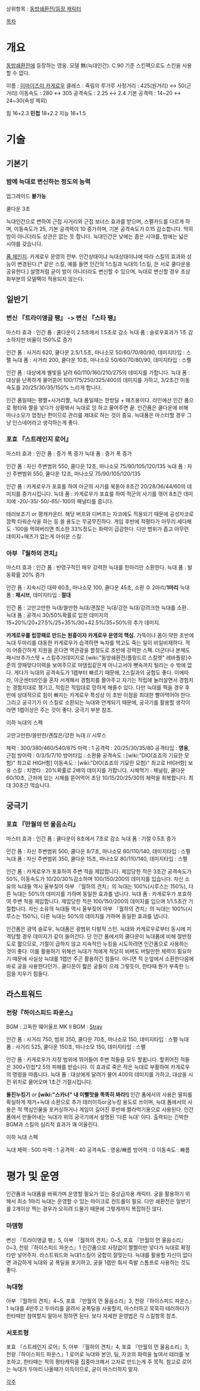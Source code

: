 상위항목 : [[동방쇄환전/등장 캐릭터]]

[[목차]]

= 개요 =

[[동방쇄환전]]에 등장하는 영웅. 모델 無(늑대인간). C.90 기준 스킨팩으로도 스킨을 사용할 수 없다.

이름 : [[이마이즈미 카게로우]]
클래스 : 죽림의 루가루
사정거리 : 425(원거리) ↔ 50(근거리)
이동속도 : 280 ↔ 305
공격속도 : 2.25 ↔ 2.4
기본 공격력 : 14~20 ↔ 24~30(속성 제외)


힘 16+2.3
'''민첩''' 18+2.2
지능 16+1.5


= 기술 =

== 기본기 ==

=== 밤에 늑대로 변신하는 정도의 능력 ===

업그레이드 '''불가능'''

쿨다운 3초

늑대인간으로 변하여 근접 사거리와 근접 보너스 효과를 받으며, 스펠카드를 다르게 하며, 이동속도가 25, 기본 공격력이 10 증가하며, 기본 공격속도가 0.15 감소합니다. 딱히 밤이 아니더라도 상관은 없는 듯 합니다. 늑대인간은 낮에는 좁은 시야를, 밤에는 넓은 시야를 갖습니다.


[[폼 체인지]]. 카게로우 운영의 전부. 인간상태이냐 늑대상태이냐에 따라 스킬의 효과와 성능이 변경된다.[* 같은 스킬, 예를 들면  인간의 1스킬과 늑대의 1스킬, 은 서로 쿨다운을 공유한다.] 설명처럼 굳이 밤이 아니더라도 변신할 수 있으며, 늑대로 변신할 경우 초상화부분의 모델팩이 적용되지 않는다.


== 일반기 ==


=== 변신 『트라이앵글 팽』 -> 변신 『스타 팽』 ===

마스터 효과 : 
인간 폼 : 쿨다운이 2.5초에서 1.5초로 감소
늑대 폼 : 슬로우효과가 1초 감소하지만 비율이 150%로 증가

인간 폼 : 사거리 620, 쿨다운 2.5/1.5초, 마나소모 50/60/70/80/90, 데미지타입 : 스펠
늑대 폼 : 사거리 200, 쿨다운 10초, 마나소모 50/60/70/80/90, 데미지타입 : 스펠

인간 폼 : 대상에게 별빛을 날려 60/110/160/210/275의 데미지를 가합니다.
늑대 폼 : 대상을 난폭하게 물어뜯어 100/175/250/325/400의 데미지를 가하고, 3/2초간 이동속도를 20/25/30/35/150% 느리게 합니다.


인간 폼일때는 평짤+사거리짤, 늑대 폼일때는 한방딜 + 매즈용이다. 라인에선 인간 폼으로 평타와 짤을 넣다가 상황봐서 늑대로 앙 하고 물어주면 끝. 인간폼은 쿨다운에 비해 마나소모가 엄청난 편이므로 관리를 제대로 하는 것이 중요. 늑대폼은 마스터할 경우 그냥 인스네어라고 생각하는게 좋다.


 


=== 포효 『스트레인지 로어』 ===

마스터 효과 :
인간 폼 : 증가 폭 증가
늑대 폼 : 증가 폭 증가

인간 폼 : 자신 주변범위 550, 쿨다운 12초, 마나소모 75/90/105/120/135
늑대 폼 : 자신 주변범위 550, 쿨다운 12초, 마나소모 75/90/105/120/135

인간 폼 : 카게로우가 포효를 하여 아군의 사기를 북돋아 8초간 20/28/36/44/60의 데미지를 증가시킵니다.
늑대 폼 : 카게로우가 포효를 하여 적군의 사기를 꺾어 8초간 데미지에 -20/-35/-50/-65/-100의 패널티를 줍니다.


테러보조기 or 평캐카운터. 해당 버프와 디버프는 자코에도 적용되기 때문에 공성자코로 깜짝 타워순삭을 하는 등 쓸 용도는 무궁무진하다. 게임 후반에 적평타가 아무리 세다해도 -100을 먹여버리면 최소한 33%정도는 화력이 급감한다. 다만 범위가 좁고 아무런 데미지+매즈가 없는게 아쉬운 스킬.


=== 아부 『월하의 견치』 ===

마스터 효과 :
인간 폼 : 반영구적인 매우 강력한 늑대를 한마리만 소환한다.
늑대 폼 : 발동확률 20% 증가

인간 폼 : 지속시간 대략 60초, 마나소모 100, 쿨다운 45초, 소환 수 2마리/'''1마리'''
늑대 폼 : '''패시브''', 데미지타입 : '''절대'''

인간 폼 : 고만고만한 늑대/쓸만한 늑대/괜찮은 늑대/강한 늑대/강려크한 늑대를 소환.
늑대 폼 : 공격시 30/50%확률로 입힌 데미지의 15+20%/20+27.5%/25+35%/30+42.5%/35+50%의 추가 데미지.


'''카게로우를 립깡패로 만드는 원흉이자 카게로우 운영의 핵심. ''' 가뜩이나 몸이 약한 초반에 늑대 두마리를 대동한 카게로우가 습격하면 녹차를 먹고도 죽는 일이 비일비재하다. 적이 어중간하게 지원을 온다면 역관광을 할정도로 초반에 강력한 스펙. 더군다나 본체도 패시브추가스텟 + 스킬추가데미지로 [wiki:"동방쇄환전/플랑드르 스칼렛" 레바플랑]수준의 깡패맞다이력을 보여주므로 마뎀립같은게 아니고서야 뼛속까지 털리는 수 밖에 없다. 게다가 늑대의 공격속도가 1렙부터 빠르기 때문에, 2스킬과의 궁합도 좋다. 이에따라, 아군센터라인을 혼자 서게해서 경험치를 몰아주고 자기는 적립에 눌러살면서 경험치는 경험치대로 챙기고, 적립은 적립대로 망하게 해줄수 있다. 다만 늑대를 찍을 경우 후반에 상대적으로 힘이 빠지는 카게로우 특성상 이 초반 이점을 최대한 빨아먹어야 한다. 그리고 궁극기가 이 스킬로 소환되는 늑대와 연계되기 때문에, 궁극기를 활용할 생각이라면 1렙이상은 주는 것이 좋다. 궁극기 부분 참조.

이하 늑대의 스펙

고만고만한/쓸만한/괜찮은/강한 늑대 // 시루스

체력 : 300/380/460/540/875
마력 : 1
공격력 : 20/25/30/35/80
공격타입 : '''영웅''', 근접
방어력 : 0/3/5/7/10
방어타입 : 소환물
공격속도 : [wiki:"DIO(죠죠의 기묘한 모험)" 최고로 HIGH함]
이동속도 : [wiki:"DIO(죠죠의 기묘한 모험)" 최고로 HIGH함]
보유 스킬 :
치명타 : 20%확률로 2배의 데미지를 가합니다.
시체먹기 : 채널링, 쿨다운 60/10초, 근처에 있는 시체를 뜯어먹어 초당 10/15/20/25/30의 체력을 회복합니다. 최대 30초간 먹습니다.



== 궁극기 ==

=== 포효 『만월의 먼 울음소리』 ===

마스터 효과 : 
인간 폼 : 쿨다운이 8초에서 7초로 감소
늑대 폼 : 기절 0.5초 증가

인간 폼 : 자신 주변범위 500, 쿨다운 8/7초, 마나소모 80/110/140, 데미지타입 : 스펠
늑대 폼 : 자신 주변범위 350, 쿨다운 15초, 마나소모 80/110/140, 데미지타입 : 스펠

인간 폼 : 카게로우가 포효하여 주변 적을 제압합니다. 제압당한 적은 3초간 공격속도가 50%, 이동속도가 10/20/30%감소하며 100/150/200의 데미지를 입습니다. 자신 소유의 늑대들 역시 울부짖어 아부 『월하의 견치』의 늑대는 100%(시루스는 150%), 다른 늑대는 50%의 데미지를 가하며 동일한 효과를 냅니다.
늑대 폼 : 카게로우가 포효하여 주변 적을 제압합니다. 제압당한 적은 100/150/200의 데미지를 입으며 1/1.5초간 기절합니다. 자신 소유의 늑대들 역시 울부짖어 아부 『월하의 견치』의 늑대는 100%(시루스는 150%), 다른 늑대는 50%의 데미지를 가하며 동일한 효과를 냅니다.


인간폼은 광역 슬로우, 늑대폼은 광범위 다발적 스턴. 늑대와 카게로우로부터 동시에 피격당할 경우 데미지가 같이 들어간다. 단 인간 폼에서의 쿨다운이 늑대폼에 비해 절반정도로 짧으므로, 기절이 급하지 않고 지속적인 누킹을 시도하려면 인간폼으로 사용하는 것이 좋다. 이를 활용하기 위해선 늑대가 적에게 적당히 비벼도 버틸만한 체력이 필요하기 때문에 사실상 늑대를 1렙만 주곤 활용하긴 힘들다. 아니면 적 눈앞에서 소환한다음에 바로 궁을 사용한다던가.. 쿨다운이 짧은 궁들이 으레 그렇듯이, 한타때 뭔가 부족한 느낌을 지우기 힘들다.



== 라스트워드 ==

=== 천랑『하이스피드 파운스』 ===

BGM : 고독한 웨어울프
MK II BGM : [[울프스 레인|Stray]]

인간 폼 : 사거리 750, 범위 350, 쿨다운 70초, 마나소모 150, 데미지타입 : 스펠
늑대 폼 : 사거리 525, 쿨다운 150초, 마나소모 150, 데미지타입 : 스펠

인간 폼 : 카게로우가 지정 범위에 뛰어들어 주변 적들을 모두 할큅니다. 할퀴어진 적들은 300+민첩*2.5의 피해를 받습니다. 이 효과로 죽은 적은 늑대로 부활하여 카게로우의 명령을 따릅니다. 
늑대 폼 : 대상에게 달려가 물어 400의 데미지를 가하고, 대상을 시전 위치로 물어오며 1초간 기절시킵니다.


'''돌진누킹기''' or '''[wiki:"스카너" 내 이빨맛을 똑똑히 봐라!]'''
인간 폼에서의 사용은 딸피를 확실하게 제거+늑대 소환으로 추가 테러이득or궁누킹 용도로 쓰이며, 늑대 폼에서의 사용은 적 핵심인물을 포커싱하거나 게임이 길어진 후반에 짤라먹기용으로 사용된다. 인간 폼에서 만들어내는 늑대가 위의 궁극기에서 설명된 '다른 늑대' 이다. 출력되는 긴박한 BGM과 스킬의 심리적 효과가 꽤 어울린다.

이하 늑대 스펙

늑대
체력 : 500
마력 : 1
공격력 : 40
공격속도 : 영웅/빠름
방어력 : 0
이동속도 : 빠름



= 평가 및 운영 =
인간폼과 늑대폼을 바꿔가며 운영할 필요가 있는 중상급자용 캐릭터.
궁을 활용하기 위해서 최소 1마리 늑대는 운영할 수 있는 마이크로 컨트롤이 필요.
다만 쇄환전은 일반기를 2개이상 찍는 경우가 오히려 드물기 때문에 그렇게까지 복잡하진 않다.


=== 마뎀형 ===
변신 『트라이앵글 팽』5, 아부 『월하의 견치』0~5, 포효 『만월의 먼 울음소리』0~3, 천랑『하이스피드 파운스』1
인간폼으로 사정없이 짤짤이만 넣다가 늑대로 확정타만 넣어주자. 라스트워드와 늑대1스킬이 궁합이 잘맞는다. 늑대를 활용할 자신이 없다면 과감하게 늑대와 궁 폭딜을 포기하고, 궁을 1렙만 줘서 즉발 스톰프로 사용하는 것도 좋다.


=== 늑대형 ===
아부 『월하의 견치』4~5, 포효 『만월의 먼 울음소리』3, 천랑『하이스피드 파운스』1
늑대를 4만주고 두마리를 굴려서 궁폭딜을 사용할지, 마스터하고 묵묵히 테러하다가 한타때만 참여할지 알아서 정하면 된다. 보다 자세한 운영법은 각 스킬항목 참조.


=== 서포트형 ===
포효 『스트레인지 로어』5, 아부 『월하의 견치』4, 포효 『만월의 먼 울음소리』3, 천랑『하이스피드 파운스』1
로어로 늑대와 본인, 팀, 자코의 화력을 높여서 테러를 보조하고, 한타때는 적의 평타캐릭을 집중마크해서 고자로 만드는게 주 목적. 참고로 로어는 늑대가 두마리 나올때가 이득이므로, 굳이 마스터하지 말자.




[[각주]]
